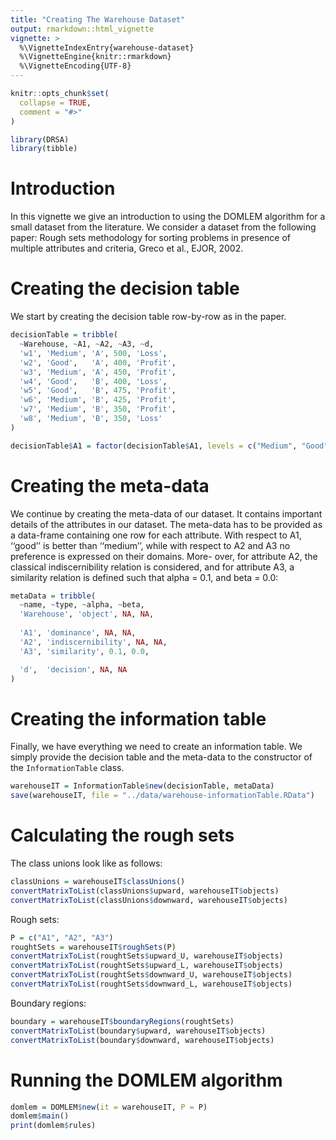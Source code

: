 ```yaml
---
title: "Creating The Warehouse Dataset"
output: rmarkdown::html_vignette
vignette: >
  %\VignetteIndexEntry{warehouse-dataset}
  %\VignetteEngine{knitr::rmarkdown}
  %\VignetteEncoding{UTF-8}
---
```


```r
knitr::opts_chunk$set(
  collapse = TRUE,
  comment = "#>"
)
```

```r
library(DRSA)
library(tibble)
```

# Introduction

In this vignette we give an introduction to using the DOMLEM algorithm for a small dataset from the literature. We consider a dataset from the following paper: Rough sets methodology for sorting problems in presence of multiple attributes and criteria, Greco et al., EJOR, 2002.

# Creating the decision table

We start by creating the decision table row-by-row as in the paper.

```r
decisionTable = tribble(
  ~Warehouse, ~A1, ~A2, ~A3, ~d,
  'w1', 'Medium', 'A', 500, 'Loss',
  'w2', 'Good',   'A', 400, 'Profit',
  'w3', 'Medium', 'A', 450, 'Profit',
  'w4', 'Good',   'B', 400, 'Loss',
  'w5', 'Good',   'B', 475, 'Profit',
  'w6', 'Medium', 'B', 425, 'Profit',
  'w7', 'Medium', 'B', 350, 'Profit',
  'w8', 'Medium', 'B', 350, 'Loss'
)

decisionTable$A1 = factor(decisionTable$A1, levels = c("Medium", "Good"), ordered = TRUE)
```


# Creating the meta-data

We continue by creating the meta-data of our dataset. It contains important details of the attributes in our dataset. The meta-data has to be provided as a data-frame containing one row for each attribute. With respect to A1, ‘‘good’’ is better than ‘‘medium’’, while with respect to A2 and A3 no preference is expressed on their domains. More- over, for attribute A2, the classical indiscernibility relation is considered, and for attribute A3, a similarity relation is defined such that alpha = 0.1, and beta = 0.0:

```r
metaData = tribble(
  ~name, ~type, ~alpha, ~beta,
  'Warehouse', 'object', NA, NA,
  
  'A1', 'dominance', NA, NA,
  'A2', 'indiscernibility', NA, NA,
  'A3', 'similarity', 0.1, 0.0,

  'd',  'decision', NA, NA
)
```

# Creating the information table

Finally, we have everything we need to create an information table. We simply provide the decision table and the meta-data to the constructor of the `InformationTable` class.

```r
warehouseIT = InformationTable$new(decisionTable, metaData)
save(warehouseIT, file = "../data/warehouse-informationTable.RData")
```

# Calculating the rough sets

The class unions look like as follows:

```r
classUnions = warehouseIT$classUnions()
convertMatrixToList(classUnions$upward, warehouseIT$objects)
convertMatrixToList(classUnions$downward, warehouseIT$objects)
```

Rough sets:

```r
P = c("A1", "A2", "A3")
roughtSets = warehouseIT$roughSets(P)
convertMatrixToList(roughtSets$upward_U, warehouseIT$objects)
convertMatrixToList(roughtSets$upward_L, warehouseIT$objects)
convertMatrixToList(roughtSets$downward_U, warehouseIT$objects)
convertMatrixToList(roughtSets$downward_L, warehouseIT$objects)
```

Boundary regions:

```r
boundary = warehouseIT$boundaryRegions(roughtSets)
convertMatrixToList(boundary$upward, warehouseIT$objects)
convertMatrixToList(boundary$downward, warehouseIT$objects)
```


# Running the DOMLEM algorithm

```r
domlem = DOMLEM$new(it = warehouseIT, P = P)
domlem$main()
print(domlem$rules)
```


